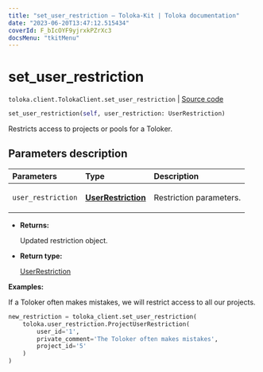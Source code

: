```yaml
---
title: "set_user_restriction — Toloka-Kit | Toloka documentation"
date: "2023-06-20T13:47:12.515434"
coverId: F_bIcOYF9yjrxkPZrXc3
docsMenu: "tkitMenu"
---
```


# set_user_restriction

`toloka.client.TolokaClient.set_user_restriction` | [Source code](https://github.com/Toloka/toloka-kit/blob/v1.2.0/src/client/__init__.py#L3298)

```python
set_user_restriction(self, user_restriction: UserRestriction)
```

Restricts access to projects or pools for a Toloker.

## Parameters description

| Parameters | Type | Description |
| :----------| :----| :-----------|
`user_restriction`|**[UserRestriction](/docs/toloka-kit/reference/toloka.client.user_restriction.UserRestriction)**|<p>Restriction parameters.</p>

* **Returns:**

  Updated restriction object.

* **Return type:**

  [UserRestriction](/docs/toloka-kit/reference/toloka.client.user_restriction.UserRestriction)

**Examples:**

If a Toloker often makes mistakes, we will restrict access to all our projects.

```python
new_restriction = toloka_client.set_user_restriction(
    toloka.user_restriction.ProjectUserRestriction(
        user_id='1',
        private_comment='The Toloker often makes mistakes',
        project_id='5'
    )
)
```